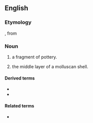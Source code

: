 ==English==

===Etymology===
{{etyl|NL.|en}} {{m|la|ostracum}}, from {{etyl|grc|en}} {{m|grc|ὄστρακον||pottery fragment", "shell}}

===Noun===
{{en-noun|ostraca}}

# {{label|en|archaeology}} a fragment of pottery.
# {{label|en|malacology}} the middle layer of a molluscan shell.

====Derived terms====
* {{l|en|periostracum}}
* {{l|en|pro-ostracum}}

====Related terms====
* {{l|en|ostracize}}